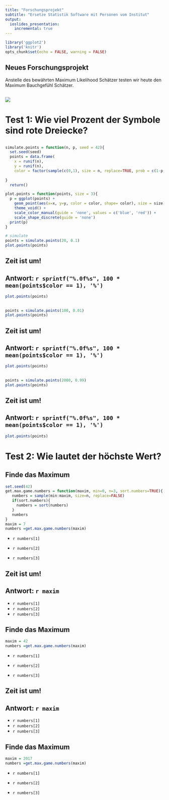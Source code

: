 ```yaml
---
title: "Forschungsprojekt"
subtitle: "Ersetze Statistik Software mit Personen vom Institut"
output:
  ioslides_presentation:
    incremental: true
---
```


```r
library('ggplot2')
library('knitr')
opts_chunk$set(echo = FALSE, warning = FALSE)
```


## Neues Forschungsprojekt

Anstelle des bewährten Maximum Likelihood Schätzer testen wir heute den Maximum Bauchgefühl Schätzer. 

## 

![](http://thumbpress.com/wp-content/uploads/2013/05/I-Have-No-Idea-What-Im-Doing-1.jpg)


# Test 1: Wie viel Prozent der Symbole sind rote Dreiecke?

## 

```r

simulate.points = function(n, p, seed = 42){
  set.seed(seed)
  points = data.frame(
    x = runif(n),
    y = runif(n),
    color = factor(sample(c(0,1), size = n, replace=TRUE, prob = c(1-p, p))))
  
}
  return()

plot.points = function(points, size = 3){
  p = ggplot(points) + 
    geom_point(aes(x=x, y=y, color = color, shape= color), size = size) + 
    theme_void() + 
    scale_color_manual(guide = 'none', values = c('blue', 'red')) + 
    scale_shape_discrete(guide = 'none')
  print(p)
}
```


```r
# simulate 
points = simulate.points(20, 0.1)
plot.points(points)
```

## Zeit ist um!

## Antwort:  `r sprintf("%.0f%s", 100 * mean(points$color == 1), '%') `
```r
plot.points(points)
```

## 

```r
points = simulate.points(100, 0.01) 
plot.points(points)
```

## Zeit ist um!

## Antwort:  `r sprintf("%.0f%s", 100 * mean(points$color == 1), '%') `
```r
plot.points(points)
```

## 
```r
points = simulate.points(2000, 0.99)
plot.points(points)
```

## Zeit ist um!

## Antwort:  `r sprintf("%.0f%s", 100 * mean(points$color == 1), '%') `
```r
plot.points(points)
```





# Test 2: Wie lautet der höchste Wert?

## Finde das Maximum {.build}


```r
set.seed(42)
get.max.game.numbers = function(maxim, min=0, n=3, sort.numbers=TRUE){
   numbers = sample(min:maxim, size=n, replace=FALSE)
   if(sort.numbers){
     numbers = sort(numbers)
   }
   numbers
}
maxim = 7
numbers =get.max.game.numbers(maxim)
```

* `r numbers[1]`

* `r numbers[2]`

* `r numbers[3]`


## Zeit ist um!

## Antwort: `r maxim`

* `r numbers[1]`
* `r numbers[2]`
* `r numbers[3]`

## Finde das Maximum {.build}

```r
maxim = 42
numbers =get.max.game.numbers(maxim)
```


* `r numbers[1]`

* `r numbers[2]`

* `r numbers[3]`



## Zeit ist um!

## Antwort: `r maxim`

* `r numbers[1]`
* `r numbers[2]`
* `r numbers[3]`

## Finde das Maximum {.build}

```r
maxim = 2017
numbers =get.max.game.numbers(maxim)
```


* `r numbers[1]`

* `r numbers[2]`

* `r numbers[3]`

